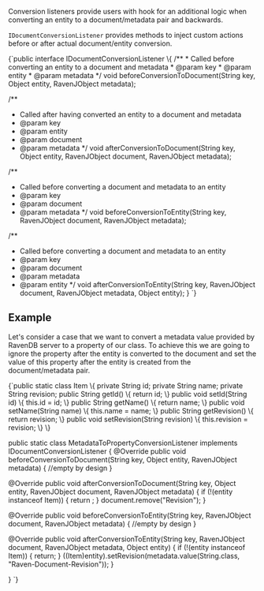 
Conversion listeners provide users with hook for an additional logic when converting an entity to a document/metadata pair and backwards.

`IDocumentConversionListener` provides methods to inject custom actions before or after actual document/entity conversion.

<TabItem value="document_conversion_interface" label="document_conversion_interface">
<CodeBlock language="java">
{`public interface IDocumentConversionListener \{
  /**
   * Called before converting an entity to a document and metadata
   * @param key
   * @param entity
   * @param metadata
   */
  void beforeConversionToDocument(String key, Object entity, RavenJObject metadata);

  /**
   * Called after having converted an entity to a document and metadata
   * @param key
   * @param entity
   * @param document
   * @param metadata
   */
  void afterConversionToDocument(String key, Object entity, RavenJObject document, RavenJObject metadata);

  /**
   * Called before converting a document and metadata to an entity
   * @param key
   * @param document
   * @param metadata
   */
  void beforeConversionToEntity(String key, RavenJObject document, RavenJObject metadata);

  /**
   * Called before converting a document and metadata to an entity
   * @param key
   * @param document
   * @param metadata
   * @param entity
   */
  void afterConversionToEntity(String key, RavenJObject document, RavenJObject metadata, Object entity);
\}
`}
</CodeBlock>
</TabItem>

## Example

Let's consider a case that we want to convert a metadata value provided by RavenDB server to a property of our class. 
To achieve this we are going to ignore the property after the entity is converted to the document and set the value of this property after the entity is created from the document/metadata pair.

<TabItem value="document_conversion_example" label="document_conversion_example">
<CodeBlock language="java">
{`public static class Item \{
  private String id;
  private String name;
  private String revision;
  public String getId() \{
    return id;
  \}
  public void setId(String id) \{
    this.id = id;
  \}
  public String getName() \{
    return name;
  \}
  public void setName(String name) \{
    this.name = name;
  \}
  public String getRevision() \{
    return revision;
  \}
  public void setRevision(String revision) \{
    this.revision = revision;
  \}
\}

public static class MetadataToPropertyConversionListener implements IDocumentConversionListener \{
  @Override
  public void beforeConversionToDocument(String key, Object entity, RavenJObject metadata) \{
    //empty by design
  \}

  @Override
  public void afterConversionToDocument(String key, Object entity, RavenJObject document, RavenJObject metadata) \{
    if (!(entity instanceof Item)) \{
      return ;
    \}
    document.remove("Revision");
  \}

  @Override
  public void beforeConversionToEntity(String key, RavenJObject document, RavenJObject metadata) \{
    //empty by design
  \}

  @Override
  public void afterConversionToEntity(String key, RavenJObject document, RavenJObject metadata, Object entity) \{
    if (!(entity instanceof Item)) \{
      return;
    \}
    ((Item)entity).setRevision(metadata.value(String.class, "Raven-Document-Revision"));
  \}

\}
`}
</CodeBlock>
</TabItem>



